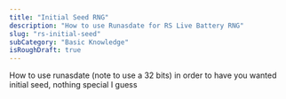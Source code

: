 ```yaml
---
title: "Initial Seed RNG"
description: "How to use Runasdate for RS Live Battery RNG"
slug: "rs-initial-seed"
subCategory: "Basic Knowledge"
isRoughDraft: true
---
```


How to use runasdate (note to use a 32 bits) in order to have you wanted initial seed, nothing special I guess
